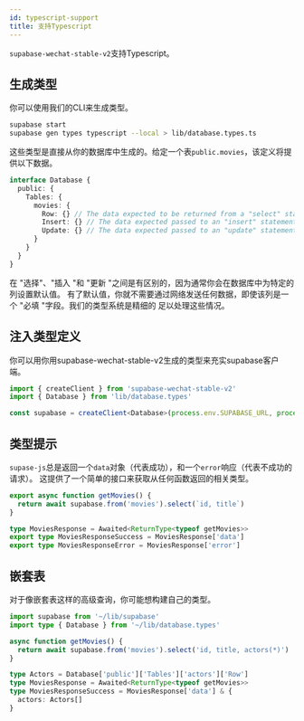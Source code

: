 ```yaml
---
id: typescript-support
title: 支持Typescript
---
```


`supabase-wechat-stable-v2`支持Typescript。

## 生成类型

你可以使用我们的CLI来生成类型。

```bash
supabase start
supabase gen types typescript --local > lib/database.types.ts
```

这些类型是直接从你的数据库中生成的。给定一个表`public.movies`，该定义将提供以下数据。

```ts
interface Database {
  public: {
    Tables: {
      movies: {
        Row: {} // The data expected to be returned from a "select" statement.
        Insert: {} // The data expected passed to an "insert" statement.
        Update: {} // The data expected passed to an "update" statement.
      }
    }
  }
}
```

在 "选择"、"插入 "和 "更新 "之间是有区别的，因为通常你会在数据库中为特定的列设置默认值。
有了默认值，你就不需要通过网络发送任何数据，即使该列是一个 "必填 "字段。我们的类型系统是精细的
足以处理这些情况。

## 注入类型定义

你可以用你用supabase-wechat-stable-v2生成的类型来充实supabase客户端。

```ts
import { createClient } from 'supabase-wechat-stable-v2'
import { Database } from 'lib/database.types'

const supabase = createClient<Database>(process.env.SUPABASE_URL, process.env.SUPABASE_ANON_KEY)
```

## 类型提示

`supase-js`总是返回一个`data`对象（代表成功），和一个`error`响应（代表不成功的请求）。
这提供了一个简单的接口来获取从任何函数返回的相关类型。

```ts
export async function getMovies() {
  return await supabase.from('movies').select(`id, title`)
}

type MoviesResponse = Awaited<ReturnType<typeof getMovies>>
export type MoviesResponseSuccess = MoviesResponse['data']
export type MoviesResponseError = MoviesResponse['error']
```

## 嵌套表

对于像嵌套表这样的高级查询，你可能想构建自己的类型。

```ts
import supabase from '~/lib/supabase'
import type { Database } from '~/lib/database.types'

async function getMovies() {
  return await supabase.from('movies').select('id, title, actors(*)')
}

type Actors = Database['public']['Tables']['actors']['Row']
type MoviesResponse = Awaited<ReturnType<typeof getMovies>>
type MoviesResponseSuccess = MoviesResponse['data'] & {
  actors: Actors[]
}
```
